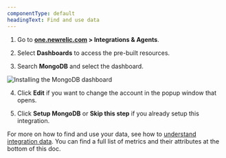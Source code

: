 ```yaml
---
componentType: default
headingText: Find and use data
---
```


1. Go to <DNT>**[one.newrelic.com](https://one.newrelic.com) > Integrations & Agents**</DNT>. 

2. Select <DNT>**Dashboards**</DNT> to access the pre-built resources.

3. Search <DNT>**MongoDB**</DNT> and select the dashboard.

  <img
    title="Install the MongoDB dashboard" 
    alt="Installing the MongoDB dashboard" 
    src="/images/infrastructure_screenshot-crop_mongodb-dashboard..webp"
  />

4. Click <DNT>**Edit**</DNT> if you want to change the account in the popup window that opens.

5. Click <DNT>**Setup MongoDB**</DNT> or <DNT>**Skip this step**</DNT> if you already setup this integration.

For more on how to find and use your data, see how to [understand integration data](/docs/infrastructure/integrations/find-use-infrastructure-integration-data). You can find a full list of metrics and their attributes at the bottom of this doc.
